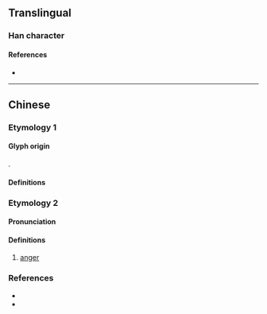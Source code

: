 {{also|懷}}
{{character info}}
==Translingual==
{{stroke order|strokes=7}}
{{Han simplified forms|懷|懐|怀}}

===Han character===
{{Han char|rn=61|rad=心|as=04|sn=7|four=91090|canj=PMF|ids=⿰忄不}}

====References====
* {{Han ref|kx=0379.050|dkj=10412|dj=0707.110|hdz=42276.020|uh=6000|ud=24576|bh=CAE4|bd=51940}}

----

==Chinese==

===Etymology 1===

====Glyph origin====
{{Han simp|懷|f=褱|t=不}}.

====Definitions====
{{zh-see|懷|sv}}

===Etymology 2===
{{zh-forms}}

====Pronunciation====
{{zh-pron
|m=fù
|cat=n
}}

====Definitions====
{{zh-hanzi}}

# {{zh-hg}} [[anger]]

===References===
* {{R:twedu|A01457-002}}
* {{R:twedu|C03622}}